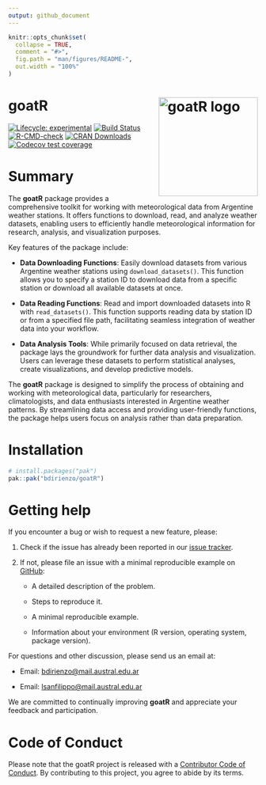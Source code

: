 ```yaml
---
output: github_document
---
```


<!-- README.md is generated from README.Rmd. Please edit that file -->

```r
knitr::opts_chunk$set(
  collapse = TRUE,
  comment = "#>",
  fig.path = "man/figures/README-",
  out.width = "100%"
)
```

# goatR <a href="goatR"><img src="dev/images/GOATR.png" alt="goatR logo" align="right" style="float: right; margin-left: 10px;" width="200"/></a>

<!-- badges: start -->

[![Lifecycle: experimental](https://img.shields.io/badge/lifecycle-experimental-orange.svg)](https://lifecycle.r-lib.org/articles/stages.html#experimental) [![Build Status](https://github.com/bdirienzo/goatR/actions)](https://github.com/bdirienzo/goatR/actions/workflows/R-CMD-check.yaml/badge.svg) [![R-CMD-check](https://github.com/bdirienzo/goatR/actions/workflows/R-CMD-check.yaml/badge.svg)](https://github.com/bdirienzo/goatR/actions/workflows/R-CMD-check.yaml) [![CRAN Downloads](https://cran.r-project.org/package=goatR)](https://cranlogs.r-pkg.org/badges/grand-total/goatR) 
[![Codecov test coverage](https://codecov.io/gh/bdirienzo/goatR/graph/badge.svg)](https://app.codecov.io/gh/bdirienzo/goatR)
<!-- badges: end -->

# Summary

The **goatR** package provides a comprehensive toolkit for working with meteorological data from Argentine weather stations. It offers functions to download, read, and analyze weather datasets, enabling users to efficiently handle meteorological information for research, analysis, and visualization purposes.

Key features of the package include:

-   **Data Downloading Functions**: Easily download datasets from various Argentine weather stations using `download_datasets()`. This function allows you to specify a station ID to download data from a specific station or download all available datasets at once.

-   **Data Reading Functions**: Read and import downloaded datasets into R with `read_datasets()`. This function supports reading data by station ID or from a specified file path, facilitating seamless integration of weather data into your workflow.

-   **Data Analysis Tools**: While primarily focused on data retrieval, the package lays the groundwork for further data analysis and visualization. Users can leverage these datasets to perform statistical analyses, create visualizations, and develop predictive models.

The **goatR** package is designed to simplify the process of obtaining and working with meteorological data, particularly for researchers, climatologists, and data enthusiasts interested in Argentine weather patterns. By streamlining data access and providing user-friendly functions, the package helps users focus on analysis rather than data preparation.

# Installation

``` r
# install.packages("pak")
pak::pak("bdirienzo/goatR")
```

# Getting help

If you encounter a bug or wish to request a new feature, please:

1.  Check if the issue has already been reported in our [issue tracker](https://github.com/bdirienzo/goatR/issues).

2.  If not, please file an issue with a minimal reproducible example on [GitHub](https://github.com/bdirienzo/goatR/issues):

    -   A detailed description of the problem.

    -   Steps to reproduce it.

    -   A minimal reproducible example.

    -   Information about your environment (R version, operating system, package version).

For questions and other discussion, please send us an email at:

-   Email: [bdirienzo\@mail.austral.edu.ar](mailto:bdirienzo@mail.austral.edu.ar)

-   Email: [lsanfilippo\@mail.austral.edu.ar](mailto:lsanfilippo@mail.austral.edu.ar)

We are committed to continually improving **goatR** and appreciate your feedback and participation.

# Code of Conduct

Please note that the goatR project is released with a [Contributor Code of Conduct](https://contributor-covenant.org/version/2/1/CODE_OF_CONDUCT.html). By contributing to this project, you agree to abide by its terms.
